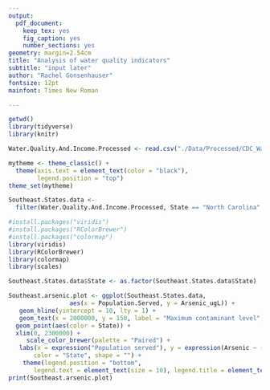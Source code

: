 ```yaml
---
output: 
  pdf_document:
    keep_tex: yes
    fig_caption: yes
    number_sections: yes
geometry: margin=2.54cm
title: "Analysis of water quality indicators"
subtitle: "input later"
author: "Rachel Gonsenhauser"
fontsize: 12pt
mainfont: Times New Roman

---
```


```r
getwd()
library(tidyverse)
library(knitr)

Water.Quality.And.Income.Processed <- read.csv("./Data/Processed/CDC_WaterQualityAndincome_Processed.csv")

mytheme <- theme_classic() +
  theme(axis.text = element_text(color = "black"), 
        legend.position = "top")
theme_set(mytheme)
```

```r
Southeast.States.data <- 
  filter(Water.Quality.And.Income.Processed, State == "North Carolina" | State == "South Carolina" | State == "Florida" | State == "Georgia" | State == "Virginia" | State == "Alabama" | State == "Tennessee" | State == "West Virginia" | State == "Mississippi" | State == "Kentucky" | State == "Louisiana") 

#install.packages("viridis")
#install.packages("RColorBrewer")
#install.packages("colormap")
library(viridis)
library(RColorBrewer)
library(colormap)
library(scales)

Southeast.States.data$State <- as.factor(Southeast.States.data$State)
```

```r

Southeast.arsenic.plot <- ggplot(Southeast.States.data, 
                 aes(x = Population.Served, y = Arsenic_ugL)) +
   geom_hline(yintercept = 10, lty = 1) +
   geom_text(x = 2000000, y = 150, label = "Maximum contaminant level", hjust = 1) +
  geom_point(aes(color = State)) +
  xlim(0, 2300000) +
     scale_color_brewer(palette = "Paired") +
   labs(x = expression("Population served"), y = expression(Arsenic ~ (mu*g / L)),
       color = "State", shape = "") + 
    theme(legend.position = "bottom",
       legend.text = element_text(size = 10), legend.title = element_text(size = 10))
print(Southeast.arsenic.plot)
```